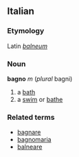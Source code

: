 ==Italian==
===Etymology===
Latin ''[[balneum]]''
===Noun===
'''bagno''' ''m'' (''plural'' bagni)
# a [[bath]]
# a [[swim]] or [[bathe]]

===Related terms===
*[[bagnare]]
*[[bagnomaria]]
*[[balneare]]